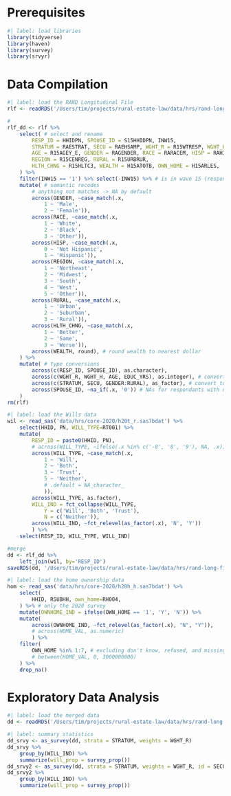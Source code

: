 # Prerequisites
```r
#| label: load libraries
library(tidyverse)
library(haven)
library(survey)
library(srvyr)
```

# Data Compilation
```r
#| label: load the RAND Longitudinal File
rlf <- readRDS('/Users/tim/projects/rural-estate-law/data/hrs/rand-long-file.rds')
```

```r
# 
rlf_dd <- rlf %>%
    select( # select and rename
        RESP_ID = HHIDPN, SPOUSE_ID = S15HHIDPN, INW15, 
        STRATUM = RAESTRAT, SECU = RAEHSAMP, WGHT_R = R15WTRESP, WGHT_H = R15WTHH, 
        AGE = R15AGEY_E, GENDER = RAGENDER, RACE = RARACEM, HISP = RAHISPAN, EDUC_YRS = RAEDYRS,
        REGION = R15CENREG, RURAL = R15URBRUR,  
        HLTH_CHNG = R15HLTC3, WEALTH = H15ATOTB, OWN_HOME = H15ARLES,
    ) %>%
    filter(INW15 == '1') %>% select(-INW15) %>% # is in wave 15 (responded to survey. N = 15723)
    mutate( # semantic recodes
        # anything not matches -> NA by default 
        across(GENDER, ~case_match(.x, 
            1 ~ 'Male', 
            2 ~ 'Female')), 
        across(RACE, ~case_match(.x, 
            1 ~ 'White', 
            2 ~ 'Black', 
            3 ~ 'Other')), 
        across(HISP, ~case_match(.x, 
            0 ~ 'Not Hispanic', 
            1 ~ 'Hispanic')), 
        across(REGION, ~case_match(.x, 
            1 ~ 'Northeast', 
            2 ~ 'Midwest', 
            3 ~ 'South', 
            4 ~ 'West', 
            5 ~ 'Other')), 
        across(RURAL, ~case_match(.x, 
            1 ~ 'Urban', 
            2 ~ 'Suburban', 
            3 ~ 'Rural')), 
        across(HLTH_CHNG, ~case_match(.x, 
            1 ~ 'Better', 
            2 ~ 'Same', 
            3 ~ 'Worse')), 
        across(WEALTH, round), # round wealth to nearest dollar
    ) %>%
    mutate( # type conversions
        across(c(RESP_ID, SPOUSE_ID), as.character),     
        across(c(WGHT_R, WGHT_H, AGE, EDUC_YRS), as.integer), # convert to integer
        across(c(STRATUM, SECU, GENDER:RURAL), as_factor), # convert to factor
        across(SPOUSE_ID, ~na_if(.x, '0')) # NAs for respondants with no spouse
    ) 
rm(rlf)
```

```r
#| label: load the Wills data
wil <- read_sas('data/hrs/core-2020/h20t_r.sas7bdat') %>%
    select(HHID, PN, WILL_TYPE=RT001) %>%
    mutate(
        RESP_ID = paste0(HHID, PN),
        # across(WILL_TYPE, ~ifelse(.x %in% c('-8', '8', '9'), NA, .x)),
        across(WILL_TYPE, ~case_match(.x, 
            1 ~ 'Will', 
            2 ~ 'Both', 
            3 ~ 'Trust', 
            5 ~ 'Neither', 
            # .default = NA_character_
            )),
        across(WILL_TYPE, as.factor),
        WILL_IND = fct_collapse(WILL_TYPE, 
            Y = c('Will', 'Both', 'Trust'), 
            N = c('Neither')), 
        across(WILL_IND, ~fct_relevel(as_factor(.x), 'N', 'Y'))
        ) %>%
    select(RESP_ID, WILL_TYPE, WILL_IND) 
 ```

```r
#merge
dd <- rlf_dd %>%
    left_join(wil, by='RESP_ID')
saveRDS(dd, '/Users/tim/projects/rural-estate-law/data/hrs/rand-long-file-merged.rds')
```

```r
#| label: load the home ownership data
hom <- read_sas('data/hrs/core-2020/h20h_h.sas7bdat') %>%
    select(
        HHID, RSUBHH, own_home=RH004,
    ) %>% # only the 2020 survey
    mutate(OWNHOME_IND = ifelse(OWN_HOME == '1', 'Y', 'N')) %>%
    mutate(
        across(OWNHOME_IND, ~fct_relevel(as_factor(.x), "N", "Y")),
        # across(HOME_VAL, as.numeric)
        ) %>%
    filter(
        OWN_HOME %in% 1:7, # excluding don't know, refused, and missing
        # between(HOME_VAL, 0, 3000000000) 
    ) %>%
    drop_na() 
```

# Exploratory Data Analysis

```r
#| label: load the merged data
dd <- readRDS('/Users/tim/projects/rural-estate-law/data/hrs/rand-long-file-merged.rds') 
```


```r
#| label: summary statistics
dd_srvy <- as_survey(dd, strata = STRATUM, weights = WGHT_R)
dd_srvy %>%
    group_by(WILL_IND) %>%
    summarize(will_prop = survey_prop())
dd_srvy2 <- as_survey(dd, strata = STRATUM, weights = WGHT_R, id = SECU, nest = TRUE)
dd_srvy2 %>%
    group_by(WILL_IND) %>%
    summarize(will_prop = survey_prop())
```